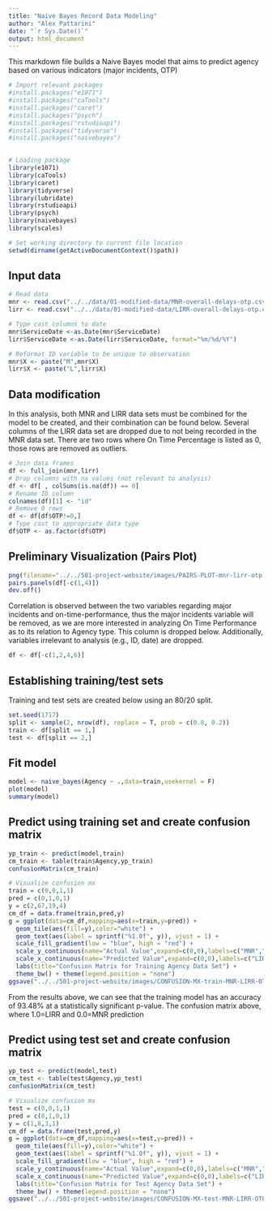---
title: "Naive Bayes Record Data Modeling"
author: "Alex Pattarini"
date: "`r Sys.Date()`"
output: html_document
---

This markdown file builds a Naive Bayes model that aims to predict agency based on various indicators (major incidents, OTP)

```{r setup, include=FALSE}
# Import relevant packages
#install.packages("e1071")
#install.packages("caTools")
#install.packages("caret")
#install.packages("psych")
#install.packages("rstudioapi")
#install.packages("tidyverse")
#install.packages("naivebayes")

 
# Loading package
library(e1071)
library(caTools)
library(caret)
library(tidyverse)
library(lubridate)
library(rstudioapi)
library(psych)
library(naivebayes)
library(scales)

# Set working directory to current file location
setwd(dirname(getActiveDocumentContext()$path))
```

## Input data

```{r data-input}
# Read data
mnr <- read.csv("../../data/01-modified-data/MNR-overall-delays-otp.csv",header=T)
lirr <- read.csv("../../data/01-modified-data/LIRR-overall-delays-otp.csv",header=T)

# Type cast columns to date
mnr$ServiceDate <-as.Date(mnr$ServiceDate)
lirr$ServiceDate <-as.Date(lirr$ServiceDate, format="%m/%d/%Y")

# Reformat ID variable to be unique to observation
mnr$X <- paste("M",mnr$X)
lirr$X <- paste("L",lirr$X)
```

## Data modification

In this analysis, both MNR and LIRR data sets must be combined for the model to be created, and their combination can be found below. Several columns of the LIRR data set are dropped due to not being recorded in the MNR data set. There are two rows where On Time Percentage is listed as 0, those rows are removed as outliers.

```{r data-mods}
# Join data frames
df <- full_join(mnr,lirr)
# Drop columns with na values (not relevant to analysis)
df <- df[ , colSums(is.na(df)) == 0]
# Rename ID column
colnames(df)[1] <- "id"
# Remove 0 rows
df <- df[df$OTP!=0,]
# Type cast to appropriate data type
df$OTP <- as.factor(df$OTP)
```

## Preliminary Visualization (Pairs Plot)

```{r pairs}
png(filename="../../501-project-website/images/PAIRS-PLOT-mnr-lirr-otp.png")
pairs.panels(df[-c(1,4)])
dev.off()
```

Correlation is observed between the two variables regarding major incidents and on-time-performance, thus the major incidents variable will be removed, as we are more interested in analyzing On Time Performance as to its relation to Agency type. This column is dropped below. Additionally, variables irrelevant to analysis (e.g., ID, date) are dropped.

```{r drop-cor}
df <- df[-c(1,2,4,6)]
```

## Establishing training/test sets

Training and test sets are created below using an 80/20 split.

```{r params}
set.seed(1717)
split <- sample(2, nrow(df), replace = T, prob = c(0.8, 0.2))
train <- df[split == 1,]
test <- df[split == 2,]
```

## Fit model

```{r naivebayes}
model <- naive_bayes(Agency ~ .,data=train,usekernel = F)
plot(model)
summary(model)
```

## Predict using training set and create confusion matrix

```{r train_pred}
yp_train <- predict(model,train)
cm_train <- table(train$Agency,yp_train)
confusionMatrix(cm_train)

# Visualize confusion mx
train = c(0,0,1,1)
pred = c(0,1,0,1)
y = c(2,67,19,4)
cm_df = data.frame(train,pred,y)
g = ggplot(data=cm_df,mapping=aes(x=train,y=pred)) +
  geom_tile(aes(fill=y),color="white") +
  geom_text(aes(label = sprintf("%1.0f", y)), vjust = 1) +
  scale_fill_gradient(low = "blue", high = "red") +
  scale_y_continuous(name="Actual Value",expand=c(0,0),labels=c("MNR","LIRR"),breaks=c(0,1)) +
  scale_x_continuous(name="Predicted Value",expand=c(0,0),labels=c("LIRR","MNR"),breaks=c(0,1)) +
  labs(title="Confusion Matrix for Training Agency Data Set") +
  theme_bw() + theme(legend.position = "none")
ggsave("../../501-project-website/images/CONFUSION-MX-train-MNR-LIRR-OTP.png")
```
From the results above, we can see that the training model has an accuracy of 93.48% at a statistically significant p-value. The confusion matrix above, where 1.0=LIRR and 0.0=MNR prediction

## Predict using test set and create confusion matrix

```{r test_pred}
yp_test <- predict(model,test)
cm_test <- table(test$Agency,yp_test)
confusionMatrix(cm_test)

# Visualize confusion mx
test = c(0,0,1,1)
pred = c(0,1,0,1)
y = c(1,8,3,1)
cm_df = data.frame(test,pred,y)
g = ggplot(data=cm_df,mapping=aes(x=test,y=pred)) +
  geom_tile(aes(fill=y),color="white") +
  geom_text(aes(label = sprintf("%1.0f", y)), vjust = 1) +
  scale_fill_gradient(low = "blue", high = "red") +
  scale_y_continuous(name="Actual Value",expand=c(0,0),labels=c("MNR","LIRR"),breaks=c(0,1)) +
  scale_x_continuous(name="Predicted Value",expand=c(0,0),labels=c("LIRR","MNR"),breaks=c(0,1)) +
  labs(title="Confusion Matrix for Test Agency Data Set") +
  theme_bw() + theme(legend.position = "none")
ggsave("../../501-project-website/images/CONFUSION-MX-test-MNR-LIRR-OTP.png")
```